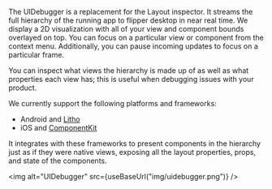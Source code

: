 
The UIDebugger is a replacement for the Layout inspector. It streams the full hierarchy of the running app to flipper desktop in near real time. We display a 2D visualization with all of your view and component bounds overlayed on top.
You can focus on a particular view or component from the context menu. Additionally, you can pause incoming updates to focus on a particular frame.

You can inspect what views the hierarchy is made up of as well as what properties each view has; this is useful when debugging issues with your product.

We currently support the following platforms and frameworks:
* Android and [Litho](https://fblitho.com)
* iOS and [ComponentKit](https://componentkit.org/)

It integrates with these frameworks to present components in the hierarchy just as if they were native views, exposing all the layout properties, props, and state of the components.

<img alt="UIDebugger" src={useBaseUrl("img/uidebugger.png")} />
